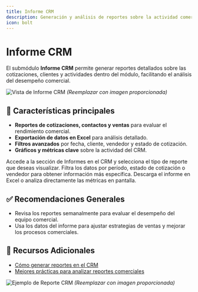 ```yaml
---
title: Informe CRM
description: Generación y análisis de reportes sobre la actividad comercial en el CRM.
icon: bolt
---
```


# Informe CRM

El submódulo **Informe CRM** permite generar reportes detallados sobre las cotizaciones, clientes y actividades dentro del módulo, facilitando el análisis del desempeño comercial.

![Vista de Informe CRM](#) *(Reemplazar con imagen proporcionada)*

## 🚀 Características principales

- **Reportes de cotizaciones, contactos y ventas** para evaluar el rendimiento comercial.
- **Exportación de datos en Excel** para análisis detallado.
- **Filtros avanzados** por fecha, cliente, vendedor y estado de cotización.
- **Gráficos y métricas clave** sobre la actividad del CRM.

<Steps>
  <Step title="Paso 1: Generar un Reporte">
    Accede a la sección de Informes en el CRM y selecciona el tipo de reporte que deseas visualizar.
  </Step>
  <Step title="Paso 2: Aplicar Filtros">
    Filtra los datos por período, estado de cotización o vendedor para obtener información más específica.
  </Step>
  <Step title="Paso 3: Exportar o Analizar">
    Descarga el informe en Excel o analiza directamente las métricas en pantalla.
  </Step>
</Steps>

## ✅ Recomendaciones Generales

- Revisa los reportes semanalmente para evaluar el desempeño del equipo comercial.
- Usa los datos del informe para ajustar estrategias de ventas y mejorar los procesos comerciales.

## 📎 Recursos Adicionales

- [Cómo generar reportes en el CRM](https://ayuda.gestoru.com/crm/informes)
- [Mejores prácticas para analizar reportes comerciales](https://ayuda.gestoru.com/crm/analisis-informes)

![Ejemplo de Reporte CRM](#) *(Reemplazar con imagen proporcionada)*
